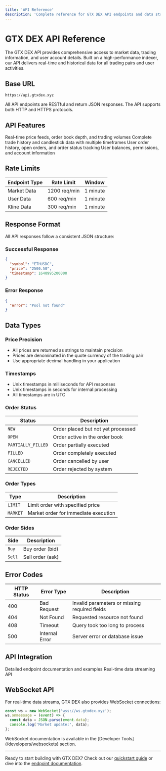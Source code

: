 ```yaml
---
title: 'API Reference'
description: 'Complete reference for GTX DEX API endpoints and data structures'
---
```


# GTX DEX API Reference

The GTX DEX API provides comprehensive access to market data, trading information, and user account details. Built on a high-performance indexer, our API delivers real-time and historical data for all trading pairs and user activities.

## Base URL

```
https://api.gtxdex.xyz
```

<Note>
All API endpoints are RESTful and return JSON responses. The API supports both HTTP and HTTPS protocols.
</Note>

## API Features

<CardGroup cols={2}>
  <Card
    title="Market Data"
    icon="chart-line"
    href="/api-reference/endpoints/markets"
  >
    Real-time price feeds, order book depth, and trading volumes
  </Card>
  <Card
    title="Trading History"
    icon="clock-rotate-left"
    href="/api-reference/endpoints/trades"
  >
    Complete trade history and candlestick data with multiple timeframes
  </Card>
  <Card
    title="Order Management"
    icon="list-check"
    href="/api-reference/endpoints/orders"
  >
    User order history, open orders, and order status tracking
  </Card>
  <Card
    title="Account Data"
    icon="user"
    href="/api-reference/endpoints/user"
  >
    User balances, permissions, and account information
  </Card>
</CardGroup>

## Rate Limits

| Endpoint Type | Rate Limit | Window |
|---------------|------------|--------|
| Market Data | 1200 req/min | 1 minute |
| User Data | 600 req/min | 1 minute |
| Kline Data | 300 req/min | 1 minute |

## Response Format

All API responses follow a consistent JSON structure:

### Successful Response
```json
{
  "symbol": "ETHUSDC",
  "price": "2500.50",
  "timestamp": 1640995200000
}
```

### Error Response
```json
{
  "error": "Pool not found"
}
```

## Data Types

### Price Precision
- All prices are returned as strings to maintain precision
- Prices are denominated in the quote currency of the trading pair
- Use appropriate decimal handling in your application

### Timestamps
- Unix timestamps in milliseconds for API responses
- Unix timestamps in seconds for internal processing
- All timestamps are in UTC

### Order Status
| Status | Description |
|--------|-------------|
| `NEW` | Order placed but not yet processed |
| `OPEN` | Order active in the order book |
| `PARTIALLY_FILLED` | Order partially executed |
| `FILLED` | Order completely executed |
| `CANCELLED` | Order cancelled by user |
| `REJECTED` | Order rejected by system |

### Order Types
| Type | Description |
|------|-------------|
| `LIMIT` | Limit order with specified price |
| `MARKET` | Market order for immediate execution |

### Order Sides
| Side | Description |
|------|-------------|
| `Buy` | Buy order (bid) |
| `Sell` | Sell order (ask) |

## Error Codes

| HTTP Status | Error Type | Description |
|-------------|------------|-------------|
| 400 | Bad Request | Invalid parameters or missing required fields |
| 404 | Not Found | Requested resource not found |
| 408 | Timeout | Query took too long to process |
| 500 | Internal Error | Server error or database issue |

## API Integration

<CardGroup cols={2}>
  <Card
    title="REST Endpoints"
    icon="code"
    href="/api-reference/endpoints/markets"
  >
    Detailed endpoint documentation and examples
  </Card>
  <Card
    title="WebSocket Streams"
    icon="broadcast-tower"
    href="/developers/websockets"
  >
    Real-time data streaming API
  </Card>
</CardGroup>

## WebSocket API

For real-time data streams, GTX DEX also provides WebSocket connections:

```javascript
const ws = new WebSocket('wss://ws.gtxdex.xyz');
ws.onmessage = (event) => {
  const data = JSON.parse(event.data);
  console.log('Market update:', data);
};
```

<Note>
WebSocket documentation is available in the [Developer Tools](/developers/websockets) section.
</Note>


---

Ready to start building with GTX DEX? Check out our [quickstart guide](/quickstart) or dive into the [endpoint documentation](/api-reference/endpoints/markets).